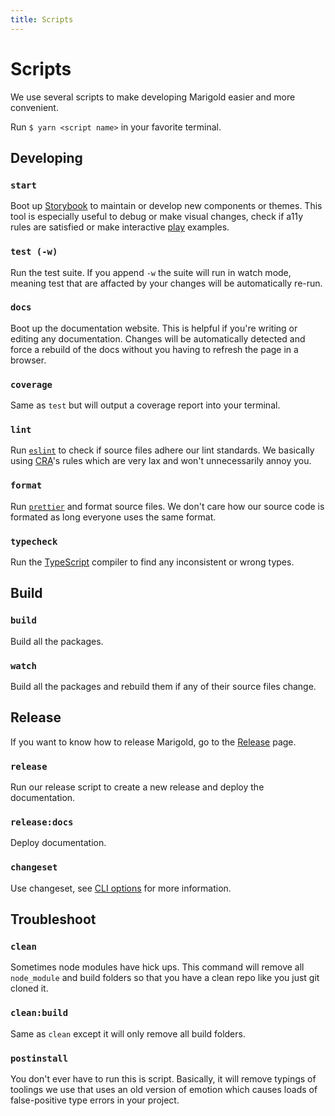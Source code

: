 ```yaml
---
title: Scripts
---
```


# Scripts

We use several scripts to make developing Marigold easier and more convenient.

Run `$ yarn <script name>` in your favorite terminal.

## Developing

### `start`

Boot up [Storybook](https://storybook.js.org/) to maintain or develop new components or themes. This tool is especially useful to debug or make visual changes, check if a11y rules are satisfied or make interactive [play](https://storybook.js.org/docs/react/writing-stories/play-function) examples.

### `test (-w)`

Run the test suite. If you append `-w` the suite will run in watch mode, meaning test that are affacted by your changes will be automatically re-run.

### `docs`

Boot up the documentation website. This is helpful if you're writing or editing any documentation. Changes will be automatically detected and force a rebuild of the docs without you having to refresh the page in a browser.

### `coverage`

Same as `test` but will output a coverage report into your terminal.

### `lint`

Run [`eslint`](https://eslint.org/) to check if source files adhere our lint standards. We basically using [CRA](https://create-react-app.dev/)'s rules which are very lax and won't unnecessarily annoy you.

### `format`

Run [`prettier`](https://prettier.io/) and format source files. We don't care how our source code is formated as long everyone uses the same format.

### `typecheck`

Run the [TypeScript](https://www.typescriptlang.org/) compiler to find any inconsistent or wrong types.

## Build

### `build`

Build all the packages.

### `watch`

Build all the packages and rebuild them if any of their source files change.

## Release

If you want to know how to release Marigold, go to the [Release](./release) page.

### `release`

Run our release script to create a new release and deploy the documentation.

### `release:docs`

Deploy documentation.

### `changeset`

Use changeset, see [CLI options](https://github.com/changesets/changesets/blob/main/docs/command-line-options.md) for more information.

## Troubleshoot

### `clean`

Sometimes node modules have hick ups. This command will remove all `node_module` and build folders so that you have a clean repo like you just git cloned it.

### `clean:build`

Same as `clean` except it will only remove all build folders.

### `postinstall`

You don't ever have to run this is script. Basically, it will remove typings of toolings we use that uses an old version of emotion which causes loads of false-positive type errors in your project.
